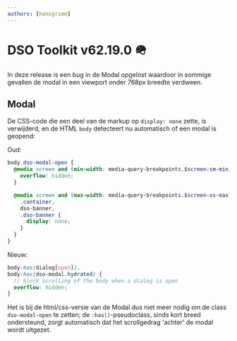 ```yaml
---
authors: [hansgrimm]
---
```


# DSO Toolkit v62.19.0 🪖

In deze release is een bug in de Modal opgelost waardoor in sommige gevallen de modal in een viewport onder 768px breedte verdween.

<!-- truncate -->

## Modal

De CSS-code die een deel van de markup op `display: none` zette, is verwijderd, en de HTML `body` detecteert nu automatisch of een modal is geopend:

Oud:

```scss
body.dso-modal-open {
  @media screen and (min-width: media-query-breakpoints.$screen-sm-min) {
    overflow: hidden;
  }

  @media screen and (max-width: media-query-breakpoints.$screen-xs-max) {
    .container,
    dso-banner,
    .dso-banner {
      display: none;
    }
  }
}
```

Nieuw:

```scss
body:has(dialog[open]),
body:has(dso-modal.hydrated) {
  // block scrolling of the body when a dialog is open
  overflow: hidden;
}
```

Het is bij de html/css-versie van de Modal dus niet meer nodig om de class `dso-modal-open` te zetten; de `:has()`-pseudoclass, sinds kort breed ondersteund, zorgt automatisch dat het scrollgedrag 'achter' de modal wordt uitgezet.
